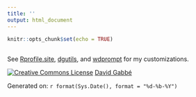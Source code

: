 ```yaml
---
title: ''
output: html_document
---
```


```r
knitr::opts_chunk$set(echo = TRUE)
```

## <Blog Title Here>
### <Subsections if needed>


See [Rprofile.site](https://github.com/dgabbe/rprofile.site#rprofilesite), [dgutils](https://github.com/dgabbe/dgutils#dgutils), and [wdprompt](https://github.com/dgabbe/wdprompt#wdprompt) for my customizations.

[![Creative Commons License](https://i.creativecommons.org/l/by-nd/4.0/80x15.png)](https://creativecommons.org/licenses/by-nd/4.0/) [David Gabbé](https://github.com/dgabbe)

Generated on: `r format(Sys.Date(), format = "%d-%b-%Y")`

